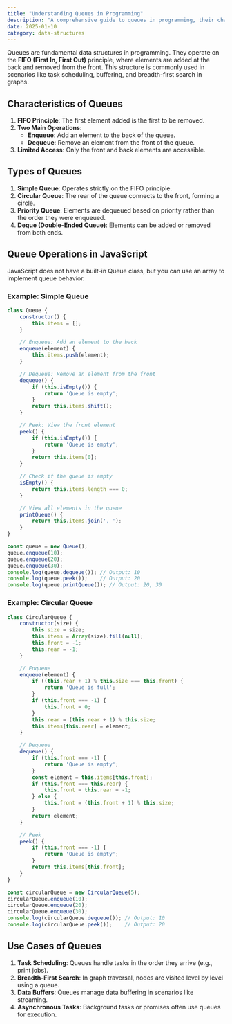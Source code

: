 ```yaml
---
title: "Understanding Queues in Programming"
description: "A comprehensive guide to queues in programming, their characteristics, types, and implementations."
date: 2025-01-10
category: data-structures
---
```


Queues are fundamental data structures in programming. They operate on the **FIFO (First In, First Out)** principle, where elements are added at the back and removed from the front. This structure is commonly used in scenarios like task scheduling, buffering, and breadth-first search in graphs.

## Characteristics of Queues

1. **FIFO Principle**: The first element added is the first to be removed.
2. **Two Main Operations**:
   - **Enqueue**: Add an element to the back of the queue.
   - **Dequeue**: Remove an element from the front of the queue.
3. **Limited Access**: Only the front and back elements are accessible.

## Types of Queues

1. **Simple Queue**: Operates strictly on the FIFO principle.
2. **Circular Queue**: The rear of the queue connects to the front, forming a circle.
3. **Priority Queue**: Elements are dequeued based on priority rather than the order they were enqueued.
4. **Deque (Double-Ended Queue)**: Elements can be added or removed from both ends.

## Queue Operations in JavaScript

JavaScript does not have a built-in Queue class, but you can use an array to implement queue behavior.

### Example: Simple Queue

```javascript
class Queue {
    constructor() {
        this.items = [];
    }

    // Enqueue: Add an element to the back
    enqueue(element) {
        this.items.push(element);
    }

    // Dequeue: Remove an element from the front
    dequeue() {
        if (this.isEmpty()) {
            return 'Queue is empty';
        }
        return this.items.shift();
    }

    // Peek: View the front element
    peek() {
        if (this.isEmpty()) {
            return 'Queue is empty';
        }
        return this.items[0];
    }

    // Check if the queue is empty
    isEmpty() {
        return this.items.length === 0;
    }

    // View all elements in the queue
    printQueue() {
        return this.items.join(', ');
    }
}

const queue = new Queue();
queue.enqueue(10);
queue.enqueue(20);
queue.enqueue(30);
console.log(queue.dequeue()); // Output: 10
console.log(queue.peek());    // Output: 20
console.log(queue.printQueue()); // Output: 20, 30

```

### Example: Circular Queue

```javascript
class CircularQueue {
    constructor(size) {
        this.size = size;
        this.items = Array(size).fill(null);
        this.front = -1;
        this.rear = -1;
    }

    // Enqueue
    enqueue(element) {
        if ((this.rear + 1) % this.size === this.front) {
            return 'Queue is full';
        }
        if (this.front === -1) {
            this.front = 0;
        }
        this.rear = (this.rear + 1) % this.size;
        this.items[this.rear] = element;
    }

    // Dequeue
    dequeue() {
        if (this.front === -1) {
            return 'Queue is empty';
        }
        const element = this.items[this.front];
        if (this.front === this.rear) {
            this.front = this.rear = -1;
        } else {
            this.front = (this.front + 1) % this.size;
        }
        return element;
    }

    // Peek
    peek() {
        if (this.front === -1) {
            return 'Queue is empty';
        }
        return this.items[this.front];
    }
}

const circularQueue = new CircularQueue(5);
circularQueue.enqueue(10);
circularQueue.enqueue(20);
circularQueue.enqueue(30);
console.log(circularQueue.dequeue()); // Output: 10
console.log(circularQueue.peek());    // Output: 20

```

## Use Cases of Queues

1. **Task Scheduling**: Queues handle tasks in the order they arrive (e.g., print jobs).
2. **Breadth-First Search**: In graph traversal, nodes are visited level by level using a queue.
3. **Data Buffers**: Queues manage data buffering in scenarios like streaming.
4. **Asynchronous Tasks**: Background tasks or promises often use queues for execution.
